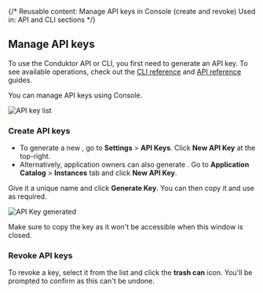 {/* 
  Reusable content: Manage API keys in Console (create and revoke)
  Used in: API and CLI sections
*/}


## Manage API keys

To use the Conduktor <GlossaryTerm>API</GlossaryTerm> or <GlossaryTerm>CLI</GlossaryTerm>, you first need to generate an API key. To see available operations, check out the [CLI reference](/guides/automate/cli) and [API reference](/guides/automate/api) guides.

You can manage API keys using <GlossaryTerm>Console</GlossaryTerm>.

![API key list](/guides/api-keys-list.png)

### Create API keys

- To generate a new <Label type="AdminToken" />, go to **Settings** > **API Keys**. Click **New API Key** at the top-right. 
- Alternatively, application owners can also generate <Label type="AppToken" />. Go to **Application Catalog** > **Instances** tab and click **New API Key**.

Give it a unique name and click **Generate Key**. You can then copy it and use as required.

![API Key generated](/guides/api-save-key.png)

Make sure to copy the key as it won't be accessible when this window is closed.

### Revoke API keys

To revoke a key, select it from the list and click the **trash can** icon. You'll be prompted to confirm as this can't be undone.
